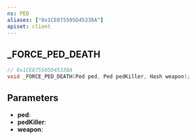 ```yaml
---
ns: PED
aliases: ["0x1CE875505D45338A"]
apiset: client
---
```

## _FORCE_PED_DEATH

```c
// 0x1CE875505D45338A
void _FORCE_PED_DEATH(Ped ped, Ped pedKiller, Hash weapon);
```


## Parameters
* **ped**:
* **pedKiller**:
* **weapon**: